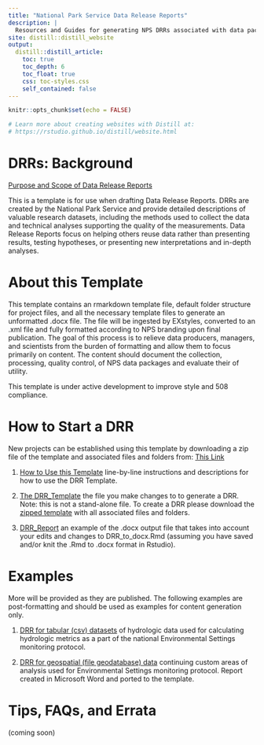 ```yaml
---
title: "National Park Service Data Release Reports"
description: |
  Resources and Guides for generating NPS DRRs associated with data packages
site: distill::distill_website
output:
  distill::distill_article:
    toc: true
    toc_depth: 6
    toc_float: true
    css: toc-styles.css
    self_contained: false
---
```


```r
knitr::opts_chunk$set(echo = FALSE)

# Learn more about creating websites with Distill at:
# https://rstudio.github.io/distill/website.html

```
# DRRs: Background

[Purpose and Scope of Data Release Reports](PurposeAndScope.html)

This is a template is for use when drafting Data Release Reports. DRRs are created by the National Park Service and provide detailed descriptions of valuable research datasets, including the methods used to collect the data and technical analyses supporting the quality of the measurements. Data Release Reports focus on helping others reuse data rather than presenting results, testing hypotheses, or presenting new interpretations and in-depth analyses. 

# About this Template
This template contains an rmarkdown template file, default folder structure for project files, and all the necessary template files to generate an unformatted .docx file. The file will be ingested by EXstyles, converted to an .xml file and fully formatted according to NPS branding upon final publication. The goal of this process is to relieve data producers, managers, and scientists from the burden of formatting and allow them to focus primarily on content. The content should document the collection, processing, quality control, of NPS data packages and evaluate their of utility. 

This template is under active development to improve style and 508 compliance.

# How to Start a DRR

New projects can be established using this template by downloading a zip file of the template and associated files and folders from: [This Link](https://github.com/nationalparkservice/DRR_Template/zipball/master)

1. [How to Use this Template](HowToUseThisTemplate.html) line-by-line instructions and descriptions for how to use the DRR Template.

2. [The DRR_Template](https://github.com/nationalparkservice/DRR_Template/blob/master/DRR_to_docx.Rmd) the file you make changes to to generate a DRR. Note: this is not a stand-alone file. To create a DRR please download the [zipped template](https://github.com/nationalparkservice/DRR_Template/zipball/master) with all associated files and folders.

3. [DRR_Report](https://github.com/nationalparkservice/DRR_Template/raw/master/DRR_to_docx.docx) an example of the .docx output file that takes into account your edits and changes to DRR_to_docx.Rmd (assuming you have saved and/or knit the .Rmd to .docx format in Rstudio). 

# Examples
More will be provided as they are published. The following examples are post-formatting and should be used as examples for content generation only.

1. [DRR for tabular (csv) datasets](DRAFT_2019_Report_NationalMeanDailyFlowsDataSummary.html) of hydrologic data used for calculating hydrologic metrics as a part of the national Environmental Settings monitoring protocol. 
    
2. [DRR for geospatial (file geodatabase) data](NPS-NRSS-DRR-2020-1.html) continuing custom areas of analysis used for Environmental Settings monitoring protocol. Report created in Microsoft Word and ported to the template.

# Tips, FAQs, and Errata 
(coming soon)



